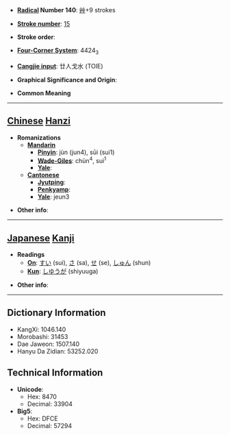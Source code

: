 * '''[[Wiktionary:Chinese radical index| Radical]] Number 140''': [[Wiktionary:Chinese radical index 艸|艸]]+9 strokes

* '''[[Wiktionary:Chinese total strokes index|Stroke number]]''': [[Wiktionary:Chinese total strokes index 15|15]]

* '''Stroke order''': 

* '''[[Wiktionary:Chinese four corner index|Four-Corner System]]''': 4424<sub>3</sub>

* '''[[Wiktionary:Chinese Cangjie index|Cangjie input]]''': 廿人戈水 (TOIE)

* '''Graphical Significance and Origin''': 

* '''Common Meaning'''

----

== [[Chinese]] [[Hanzi]] ==

* '''Romanizations'''
** '''[[Mandarin]]'''
*** '''[[Pinyin]]''': jùn (jun4), sūi (sui1)
*** '''[[Wade-Giles]]''': chün<sup>4</sup>, sui<sup>1</sup>
*** '''[[Yale]]''': 
** '''[[Cantonese]]'''
*** '''[[Jyutping]]''':
*** '''[[Penkyamp]]''': 
*** '''[[Yale]]''': jeun3

* '''Other info''': 

----

== [[Japanese]] [[Kanji]] ==

* '''Readings'''
** '''[[On]]''': [[すい]] (sui), [[さ]] (sa), [[せ]] (se), [[しゅん]] (shun)
** '''[[Kun]]''': [[しゆうが]] (shiyuuga)

* '''Other info''':  

----

== Dictionary Information ==

* KangXi: 1046.140
* Morobashi: 31453
* Dae Jaweon: 1507.140
* Hanyu Da Zidian: 53252.020

== Technical Information ==

* '''Unicode''':
** Hex: 8470
** Decimal: 33904
* '''Big5''':
** Hex: DFCE
** Decimal: 57294
